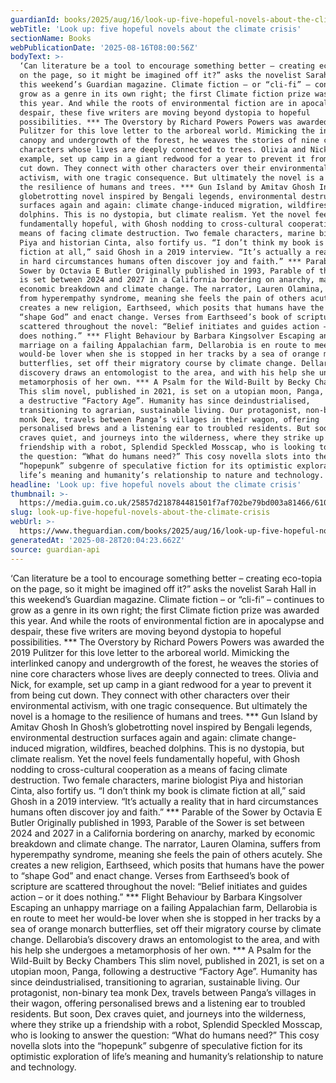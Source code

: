 ```yaml
---
guardianId: books/2025/aug/16/look-up-five-hopeful-novels-about-the-climate-crisis
webTitle: 'Look up: five hopeful novels about the climate crisis'
sectionName: Books
webPublicationDate: '2025-08-16T08:00:56Z'
bodyText: >-
  ‘Can literature be a tool to encourage something better – creating eco-topia
  on the page, so it might be imagined off it?” asks the novelist Sarah Hall in
  this weekend’s Guardian magazine. Climate fiction – or “cli-fi” – continues to
  grow as a genre in its own right; the first Climate fiction prize was awarded
  this year. And while the roots of environmental fiction are in apocalypse and
  despair, these five writers are moving beyond dystopia to hopeful
  possibilities. *** The Overstory by Richard Powers Powers was awarded the 2019
  Pulitzer for this love letter to the arboreal world. Mimicking the interlinked
  canopy and undergrowth of the forest, he weaves the stories of nine core
  characters whose lives are deeply connected to trees. Olivia and Nick, for
  example, set up camp in a giant redwood for a year to prevent it from being
  cut down. They connect with other characters over their environmental
  activism, with one tragic consequence. But ultimately the novel is a homage to
  the resilience of humans and trees. *** Gun Island by Amitav Ghosh In Ghosh’s
  globetrotting novel inspired by Bengali legends, environmental destruction
  surfaces again and again: climate change-induced migration, wildfires, beached
  dolphins. This is no dystopia, but climate realism. Yet the novel feels
  fundamentally hopeful, with Ghosh nodding to cross-cultural cooperation as a
  means of facing climate destruction. Two female characters, marine biologist
  Piya and historian Cinta, also fortify us. “I don’t think my book is climate
  fiction at all,” said Ghosh in a 2019 interview. “It’s actually a reality that
  in hard circumstances humans often discover joy and faith.” *** Parable of the
  Sower by Octavia E Butler Originally published in 1993, Parable of the Sower
  is set between 2024 and 2027 in a California bordering on anarchy, marked by
  economic breakdown and climate change. The narrator, Lauren Olamina, suffers
  from hyperempathy syndrome, meaning she feels the pain of others acutely. She
  creates a new religion, Earthseed, which posits that humans have the power to
  “shape God” and enact change. Verses from Earthseed’s book of scripture are
  scattered throughout the novel: “Belief initiates and guides action – or it
  does nothing.” *** Flight Behaviour by Barbara Kingsolver Escaping an unhappy
  marriage on a failing Appalachian farm, Dellarobia is en route to meet her
  would-be lover when she is stopped in her tracks by a sea of orange monarch
  butterflies, set off their migratory course by climate change. Dellarobia’s
  discovery draws an entomologist to the area, and with his help she undergoes a
  metamorphosis of her own. *** A Psalm for the Wild-Built by Becky Chambers
  This slim novel, published in 2021, is set on a utopian moon, Panga, following
  a destructive “Factory Age”. Humanity has since deindustrialised,
  transitioning to agrarian, sustainable living. Our protagonist, non-binary tea
  monk Dex, travels between Panga’s villages in their wagon, offering
  personalised brews and a listening ear to troubled residents. But soon, Dex
  craves quiet, and journeys into the wilderness, where they strike up a
  friendship with a robot, Splendid Speckled Mosscap, who is looking to answer
  the question: “What do humans need?” This cosy novella slots into the
  “hopepunk” subgenre of speculative fiction for its optimistic exploration of
  life’s meaning and humanity’s relationship to nature and technology.
headline: 'Look up: five hopeful novels about the climate crisis'
thumbnail: >-
  https://media.guim.co.uk/25857d218784481501f7af702be79bd003a81466/610_0_6139_4912/500.jpg
slug: look-up-five-hopeful-novels-about-the-climate-crisis
webUrl: >-
  https://www.theguardian.com/books/2025/aug/16/look-up-five-hopeful-novels-about-the-climate-crisis
generatedAt: '2025-08-28T20:04:23.662Z'
source: guardian-api
---
```

‘Can literature be a tool to encourage something better – creating eco-topia on the page, so it might be imagined off it?” asks the novelist Sarah Hall in this weekend’s Guardian magazine. Climate fiction – or “cli-fi” – continues to grow as a genre in its own right; the first Climate fiction prize was awarded this year. And while the roots of environmental fiction are in apocalypse and despair, these five writers are moving beyond dystopia to hopeful possibilities. *** The Overstory by Richard Powers Powers was awarded the 2019 Pulitzer for this love letter to the arboreal world. Mimicking the interlinked canopy and undergrowth of the forest, he weaves the stories of nine core characters whose lives are deeply connected to trees. Olivia and Nick, for example, set up camp in a giant redwood for a year to prevent it from being cut down. They connect with other characters over their environmental activism, with one tragic consequence. But ultimately the novel is a homage to the resilience of humans and trees. *** Gun Island by Amitav Ghosh In Ghosh’s globetrotting novel inspired by Bengali legends, environmental destruction surfaces again and again: climate change-induced migration, wildfires, beached dolphins. This is no dystopia, but climate realism. Yet the novel feels fundamentally hopeful, with Ghosh nodding to cross-cultural cooperation as a means of facing climate destruction. Two female characters, marine biologist Piya and historian Cinta, also fortify us. “I don’t think my book is climate fiction at all,” said Ghosh in a 2019 interview. “It’s actually a reality that in hard circumstances humans often discover joy and faith.” *** Parable of the Sower by Octavia E Butler Originally published in 1993, Parable of the Sower is set between 2024 and 2027 in a California bordering on anarchy, marked by economic breakdown and climate change. The narrator, Lauren Olamina, suffers from hyperempathy syndrome, meaning she feels the pain of others acutely. She creates a new religion, Earthseed, which posits that humans have the power to “shape God” and enact change. Verses from Earthseed’s book of scripture are scattered throughout the novel: “Belief initiates and guides action – or it does nothing.” *** Flight Behaviour by Barbara Kingsolver Escaping an unhappy marriage on a failing Appalachian farm, Dellarobia is en route to meet her would-be lover when she is stopped in her tracks by a sea of orange monarch butterflies, set off their migratory course by climate change. Dellarobia’s discovery draws an entomologist to the area, and with his help she undergoes a metamorphosis of her own. *** A Psalm for the Wild-Built by Becky Chambers This slim novel, published in 2021, is set on a utopian moon, Panga, following a destructive “Factory Age”. Humanity has since deindustrialised, transitioning to agrarian, sustainable living. Our protagonist, non-binary tea monk Dex, travels between Panga’s villages in their wagon, offering personalised brews and a listening ear to troubled residents. But soon, Dex craves quiet, and journeys into the wilderness, where they strike up a friendship with a robot, Splendid Speckled Mosscap, who is looking to answer the question: “What do humans need?” This cosy novella slots into the “hopepunk” subgenre of speculative fiction for its optimistic exploration of life’s meaning and humanity’s relationship to nature and technology.
